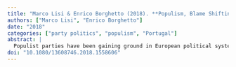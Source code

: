 ```yaml
---
title: "Marco Lisi & Enrico Borghetto (2018). **Populism, Blame Shifting and the Crisis: Discourse Strategies in Portuguese Political Parties**. *South European Society and Politics*, 23(4), 405--427."
authors: ["Marco Lisi", "Enrico Borghetto"]
date: "2018"
categories: ["party politics", "populism", "Portugal"]
abstract: |
  Populist parties have been gaining ground in European political systems. Against this backcloth, Portugal stands out as the only Southern European country in which traditional mainstream parties have not faced a sharp rise in populist challengers. This article relies on content analysis of election manifestos to examine the use of populist claims by the main Portuguese parties before and after the crisis (1995–2015). Our findings reveal that populist rhetoric has been used mainly by left-wing radical parties as a wedge to disrupt a decade-old status quo. Moreover, we did not find a significant increase in the frequency of populist rhetorical elements after the crisis, either in mainstream or challenger parties. Overall, in the Portuguese case, ideology is the most important factor that explains the adoption of a populist discourse.
doi: "10.1080/13608746.2018.1558606"
---
```

